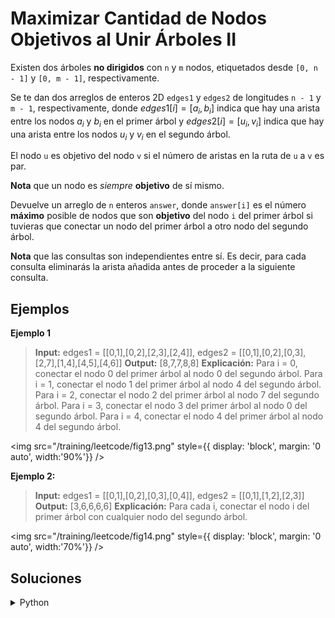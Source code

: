 # Maximizar Cantidad de Nodos Objetivos al Unir Árboles II

Existen dos árboles **no dirigidos** con `n` y `m` nodos, etiquetados desde `[0, n - 1]` y `[0, m - 1]`, respectivamente.

Se te dan dos arreglos de enteros 2D `edges1` y `edges2` de longitudes `n - 1` y `m - 1`, respectivamente, donde $edges1[i] = [a_i, b_i]$ indica que hay una arista entre los nodos $a_i$ y $b_i$ en el primer árbol y $edges2[i] = [u_i, v_i]$ indica que hay una arista entre los nodos $u_i$ y $v_i$ en el segundo árbol.

El nodo `u` es objetivo del nodo `v` si el número de aristas en la ruta de `u` a `v` es par. 

**Nota** que un nodo es *siempre* **objetivo** de sí mismo.

Devuelve un arreglo de `n` enteros `answer`, donde `answer[i]` es el número **máximo** posible de nodos que son **objetivo** del nodo `i` del primer árbol si tuvieras que conectar un nodo del primer árbol a otro nodo del segundo árbol.

**Nota** que las consultas son independientes entre sí. Es decir, para cada consulta eliminarás la arista añadida antes de proceder a la siguiente consulta.

## Ejemplos

**Ejemplo 1**
> **Input:** edges1 = [[0,1],[0,2],[2,3],[2,4]], edges2 = [[0,1],[0,2],[0,3],[2,7],[1,4],[4,5],[4,6]]
> **Output:** [8,7,7,8,8]
> **Explicación:**
> Para i = 0, conectar el nodo 0 del primer árbol al nodo 0 del segundo árbol.
> Para i = 1, conectar el nodo 1 del primer árbol al nodo 4 del segundo árbol.
> Para i = 2, conectar el nodo 2 del primer árbol al nodo 7 del segundo árbol.
> Para i = 3, conectar el nodo 3 del primer árbol al nodo 0 del segundo árbol.
> Para i = 4, conectar el nodo 4 del primer árbol al nodo 4 del segundo árbol.

<img
	src="/training/leetcode/fig13.png"
	style={{ display: 'block', margin: '0 auto', width:'90%'}}
/>
<br/>


**Ejemplo 2:**
> **Input:** edges1 = [[0,1],[0,2],[0,3],[0,4]], edges2 = [[0,1],[1,2],[2,3]]
> **Output:** [3,6,6,6,6]
> **Explicación:**
> Para cada i, conectar el nodo i del primer árbol con cualquier nodo del segundo árbol.

<img
	src="/training/leetcode/fig14.png"
	style={{ display: 'block', margin: '0 auto', width:'70%'}}
/>
<br/>


## Soluciones

<details>
    <summary>Python</summary>
```python
from collections import deque
from typing import List, Optional

class Solution:
   # Un solo BFS que:
   # 1) devuelve el número de nodos en niveles pares, y
   # 2) si `included` no es nulo, marca exactamente esos nodos en niveles pares
   def bfs(self, start: int, adj: List[List[int]], included: Optional[List[bool]] = None) -> int:
       q = deque()
       q.append((start, -1))
       count = 0
       level = 0
       while q:
           size = len(q)
           # en niveles pares tanto agregamos al conteo como (opcionalmente) registramos los nodos
           if level % 2 == 0:
               count += size
           for _ in range(size):
               curr, parent = q.popleft()
               if included is not None and level % 2 == 0:
                   # marcar este nodo como "incluido"
                   included[curr] = True
               for v in adj[curr]:
                   if v == parent:
                       continue
                   q.append((v, curr))
           level += 1
       return count
   
   def maxTargetNodes(self, edges1: List[List[int]], edges2: List[List[int]]) -> List[int]:
       # construir listas de adyacencia
       n1 = len(edges1) + 1
       n2 = len(edges2) + 1
       adj1 = [[] for _ in range(n1 + 1)]
       adj2 = [[] for _ in range(n2 + 1)]
       for u, v in edges1:
           adj1[u].append(v)
           adj1[v].append(u)
       for u, v in edges2:
           adj2[u].append(v)
           adj2[v].append(u)
       
       # Paso-1: Encontrar lo mejor que puedes hacer agregando la arista extra en el árbol-2
       even_count2 = self.bfs(0, adj2) # conteo de nodos en nivel par
       odd_count2 = n2 - even_count2 # el resto son de nivel impar
       best2 = max(even_count2, odd_count2)
       
       # Paso-2: Ejecutar BFS en el árbol-1, y registrar nodos en niveles pares
       included = [False] * n1
       even_count1 = self.bfs(0, adj1, included)
       
       # Paso-3: Para cada i, si i estaba en nivel par en el árbol-1 lo conectamos al mejor nivel par del árbol-2
       ans = [0] * n1
       for i in range(n1):
           if included[i]:
               # contribuye even_count1 del árbol-1 más best2 del árbol-2
               ans[i] = even_count1 + best2
           else:
               # sería impar en el árbol-1, así que obtienes (n1-even_count1) + best2
               ans[i] = (n1 - even_count1) + best2
       return ans
```
</details>